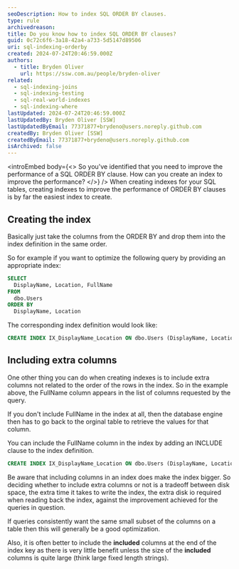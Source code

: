 ```yaml
---
seoDescription: How to index SQL ORDER BY clauses.
type: rule
archivedreason:
title: Do you know how to index SQL ORDER BY clauses?
guid: 0c72c6f6-3a18-42a4-a733-5d5147d89506
uri: sql-indexing-orderby
created: 2024-07-24T20:46:59.000Z
authors:
  - title: Bryden Oliver
    url: https://ssw.com.au/people/bryden-oliver
related:
  - sql-indexing-joins
  - sql-indexing-testing
  - sql-real-world-indexes
  - sql-indexing-where
lastUpdated: 2024-07-24T20:46:59.000Z
lastUpdatedBy: Bryden Oliver [SSW]
lastUpdatedByEmail: 77371877+brydeno@users.noreply.github.com
createdBy: Bryden Oliver [SSW]
createdByEmail: 77371877+brydeno@users.noreply.github.com
isArchived: false
---
```


<introEmbed
  body={<>
So you've identified that you need to improve the performance of a SQL ORDER BY clause. How can you create an index to improve the performance?
  </>}
/>
When creating indexes for your SQL tables, creating indexes to improve the performance of ORDER BY clauses is by far the easiest index to create.

## Creating the index

Basically just take the columns from the ORDER BY and drop them into the index definition in the same order.

So for example if you want to optimize the following query by providing an appropriate index:

```sql
SELECT
  DisplayName, Location, FullName
FROM
  dbo.Users
ORDER BY
  DisplayName, Location
```

The corresponding index definition would look like:

```sql
CREATE INDEX IX_DisplayName_Location ON dbo.Users (DisplayName, Location)
```

## Including extra columns

One other thing you can do when creating indexes is to include extra columns not related to the order of the rows in the index. So in the example above, the FullName column appears in the list of columns requested by the query.

If you don't include FullName in the index at all, then the database engine then has to go back to the orginal table to retrieve the values for that column.

You can include the FullName column in the index by adding an INCLUDE clause to the index definition.

```sql
CREATE INDEX IX_DisplayName_Location ON dbo.Users (DisplayName, Location) INCLUDE (FullName)
```

Be aware that including columns in an index does make the index bigger. So deciding whether to include extra columns or not is a tradeoff between disk space, the extra time it takes to write the index, the extra disk io required when reading back the index, against the improvement achieved for the queries in question.

If queries consistently want the same small subset of the columns on a table then this will generally be a good optimization.

Also, it is often better to include the **included** columns at the end of the index key as there is very little benefit unless the size of the **included** columns is quite large (think large fixed length strings).
